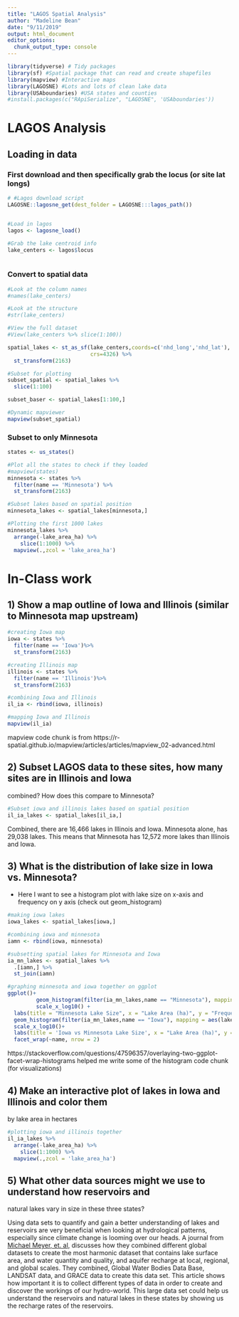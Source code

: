 ```yaml
---
title: "LAGOS Spatial Analysis"
author: "Madeline Bean"
date: "9/11/2019"
output: html_document
editor_options: 
  chunk_output_type: console
---
```




```r
library(tidyverse) # Tidy packages
library(sf) #Spatial package that can read and create shapefiles 
library(mapview) #Interactive maps
library(LAGOSNE) #Lots and lots of clean lake data
library(USAboundaries) #USA states and counties
#install.packages(c("RApiSerialize", "LAGOSNE", 'USAboundaries'))
```


# LAGOS Analysis


## Loading in data


### First download and then specifically grab the locus (or site lat longs)

```r
# #Lagos download script
LAGOSNE::lagosne_get(dest_folder = LAGOSNE:::lagos_path())


#Load in lagos
lagos <- lagosne_load()

#Grab the lake centroid info
lake_centers <- lagos$locus



```



### Convert to spatial data
```r
#Look at the column names
#names(lake_centers)

#Look at the structure
#str(lake_centers)

#View the full dataset
#View(lake_centers %>% slice(1:100))

spatial_lakes <- st_as_sf(lake_centers,coords=c('nhd_long','nhd_lat'),
                          crs=4326) %>%
  st_transform(2163)

#Subset for plotting
subset_spatial <- spatial_lakes %>%
  slice(1:100) 

subset_baser <- spatial_lakes[1:100,]

#Dynamic mapviewer
mapview(subset_spatial)

```


### Subset to only Minnesota

```r
states <- us_states()

#Plot all the states to check if they loaded
#mapview(states)
minnesota <- states %>%
  filter(name == 'Minnesota') %>%
  st_transform(2163)

#Subset lakes based on spatial position
minnesota_lakes <- spatial_lakes[minnesota,]

#Plotting the first 1000 lakes
minnesota_lakes %>%
  arrange(-lake_area_ha) %>%
    slice(1:1000) %>%
  mapview(.,zcol = 'lake_area_ha')
```



# In-Class work


## 1) Show a map outline of Iowa and Illinois (similar to Minnesota map upstream)

```r
#creating Iowa map
iowa <- states %>%
  filter(name == 'Iowa')%>%
  st_transform(2163)

#creating Illinois map
illinois <- states %>%
  filter(name == 'Illinois')%>%
  st_transform(2163)

#combining Iowa and Illinois
il_ia <- rbind(iowa, illinois)

#mapping Iowa and Illinois
mapview(il_ia)


```
mapview code chunk is from https://r-spatial.github.io/mapview/articles/articles/mapview_02-advanced.html


## 2) Subset LAGOS data to these sites, how many sites are in Illinois and Iowa
combined? How does this compare to Minnesota?

```r
#Subset iowa and illinois lakes based on spatial position 
il_ia_lakes <- spatial_lakes[il_ia,]

```

Combined, there are 16,466 lakes in Illinois and Iowa. Minnesota alone, has 29,038 lakes. This means that Minnesota has 12,572 more lakes than Illinois and Iowa. 

## 3) What is the distribution of lake size in Iowa vs. Minnesota?

- Here I want to see a histogram plot with lake size on x-axis and frequency on 
y axis (check out geom_histogram)

```r
#making iowa lakes 
iowa_lakes <- spatial_lakes[iowa,]

#combining iowa and minnesota
iamn <- rbind(iowa, minnesota) 

#subsetting spatial lakes for Minnesota and Iowa
ia_mn_lakes <- spatial_lakes %>%
  .[iamn,] %>%
  st_join(iamn)

#graphing minnesota and iowa together on ggplot
ggplot()+
         geom_histogram(filter(ia_mn_lakes,name == "Minnesota"), mapping = aes(lake_area_ha), bins = 30,color="darkblue", fill="lightblue")+
         scale_x_log10() +
  labs(title = "Minnesota Lake Size", x = "Lake Area (ha)", y = "Frequency") +
  geom_histogram(filter(ia_mn_lakes,name == "Iowa"), mapping = aes(lake_area_ha), bins = 30, color = "purple", fill = "pink") +
  scale_x_log10()+
  labs(title = 'Iowa vs Minnesota Lake Size', x = "Lake Area (ha)", y = 'Frequency')+
  facet_wrap(~name, nrow = 2)

```
 
https://stackoverflow.com/questions/47596357/overlaying-two-ggplot-facet-wrap-histograms helped me write some of the histogram code chunk (for visualizations)

## 4) Make an interactive plot of lakes in Iowa and Illinois and color them
by lake area in hectares

```r
#plotting iowa and illinois together
il_ia_lakes %>%
  arrange(-lake_area_ha) %>%
    slice(1:1000) %>%
  mapview(.,zcol = 'lake_area_ha')
```


## 5) What other data sources might we use to understand how reservoirs and 
natural lakes vary in size in these three states? 

Using data sets to quantify and gain a better understanding of lakes and reservoirs are very beneficial when looking at hydrological patterns, especially since climate change is looming over our heads. A journal from [Michael Meyer, et. al,](https://www.nature.com/articles/s41597-020-0517-4) discusses how they combined different global datasets to create the most harmonic dataset that contains lake surface area, and water quantity and quality, and aquifer recharge at local, regional, and global scales. They combined, Global Water Bodies Data Base, LANDSAT data, and GRACE data to create this data set. This article shows how important it is to collect different types of data in order to create and discover the workings of our hydro-world. This large data set could help us understand the reservoirs and natural lakes in these states by showing us the recharge rates of the reservoirs. 